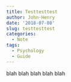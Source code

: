 ```yaml
---
title: Testtesttest
author: John-Henry
date: '2018-07-08'
slug: testtesttest
categories:
  - Note
tags:
  - Psychology
  - Guide
---
```


blah blah blah blah blah